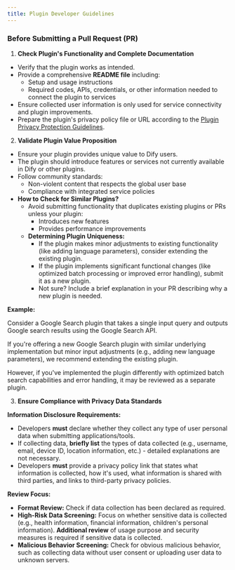 ```yaml
---
title: Plugin Developer Guidelines
---
```



### Before Submitting a Pull Request (PR)

1. **Check Plugin's Functionality and Complete Documentation**

* Verify that the plugin works as intended.
* Provide a comprehensive **README file** including:
  * Setup and usage instructions
  * Required codes, APIs, credentials, or other information needed to connect the plugin to services
* Ensure collected user information is only used for service connectivity and plugin improvements.
* Prepare the plugin's privacy policy file or URL according to the [Plugin Privacy Protection Guidelines](/en/plugin-developer-guidelines).

2. **Validate Plugin Value Proposition**

* Ensure your plugin provides unique value to Dify users.
* The plugin should introduce features or services not currently available in Dify or other plugins.
* Follow community standards:
  * Non-violent content that respects the global user base
  * Compliance with integrated service policies
* **How to Check for Similar Plugins?**
  * Avoid submitting functionality that duplicates existing plugins or PRs unless your plugin:
    * Introduces new features
    * Provides performance improvements
  * **Determining Plugin Uniqueness:**
    * If the plugin makes minor adjustments to existing functionality (like adding language parameters), consider extending the existing plugin.
    * If the plugin implements significant functional changes (like optimized batch processing or improved error handling), submit it as a new plugin.
    * Not sure? Include a brief explanation in your PR describing why a new plugin is needed.

**Example:**

Consider a Google Search plugin that takes a single input query and outputs Google search results using the Google Search API.

If you're offering a new Google Search plugin with similar underlying implementation but minor input adjustments (e.g., adding new language parameters), we recommend extending the existing plugin.

However, if you've implemented the plugin differently with optimized batch search capabilities and error handling, it may be reviewed as a separate plugin.


3. **Ensure Compliance with Privacy Data Standards**

**Information Disclosure Requirements:**

* Developers **must** declare whether they collect any type of user personal data when submitting applications/tools.
* If collecting data, **briefly list** the types of data collected (e.g., username, email, device ID, location information, etc.) - detailed explanations are not necessary.
* Developers **must** provide a privacy policy link that states what information is collected, how it's used, what information is shared with third parties, and links to third-party privacy policies.

**Review Focus:**

* **Format Review:** Check if data collection has been declared as required.
* **High-Risk Data Screening:** Focus on whether sensitive data is collected (e.g., health information, financial information, children's personal information). **Additional review** of usage purpose and security measures is required if sensitive data is collected.
* **Malicious Behavior Screening:** Check for obvious malicious behavior, such as collecting data without user consent or uploading user data to unknown servers.